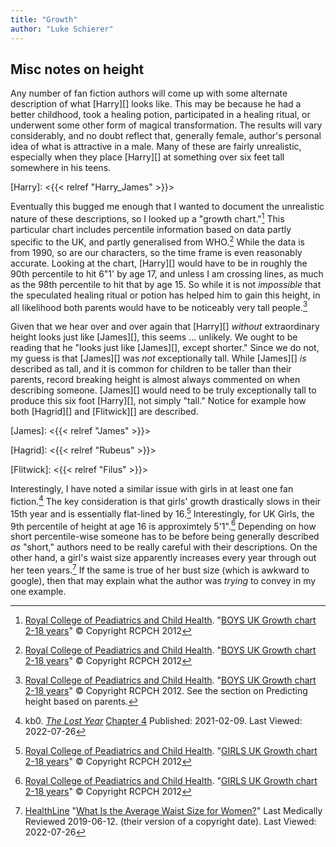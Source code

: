 ```yaml
---
title: "Growth"
author: "Luke Schierer"
---
```


## Misc notes on height

Any number of fan fiction authors will come up with some alternate description
of what [Harry][] looks like.  This may be because he had a better childhood,
took a healing potion, participated in a healing ritual, or underwent some
other form of magical transformation.  The results will vary considerably, and
no doubt reflect that, generally female, author's personal idea of what is
attractive in a male.  Many of these are fairly unrealistic, especially when
they place [Harry][] at something over six feet tall somewhere in his teens.  

[Harry]: <{{< relref "Harry_James" >}}>

Eventually this bugged me enough that I wanted to document the unrealistic
nature of these descriptions, so I looked up a "growth chart."[^220622-1] This
particular chart includes percentile information based on data partly specific
to the UK, and partly generalised from WHO.[^220622-2]  While the data is from
1990, so are our characters, so the time frame is even reasonably accurate.
Looking at the chart, [Harry][] would have to be in roughly the 90th percentile
to hit 6"1' by age 17, and unless I am crossing lines, as much as the 98th
percentile to hit that by age 15.  So while it is not *impossible* that the
speculated healing ritual or potion has helped him to gain this height, in all
likelihood both parents would have to be noticeably very tall people.[^220622-3]

Given that we hear over and over again that [Harry][] *without* extraordinary height
looks just like [James][], this seems … unlikely.  We ought to be reading that he
"looks just like [James][], except shorter."  Since we do not, my guess is that
[James][] was *not* exceptionally tall.  While [James][] *is* described as
tall, and it is common for children to be taller than their parents, record
breaking height is almost always commented on when describing someone.
[James][] would need to be truly exceptionally tall to produce this six foot
[Harry][], not simply "tall."  Notice for example how both [Hagrid][] and
[Flitwick][] are described.

[James]: <{{< relref "James" >}}>

[Hagrid]: <{{< relref "Rubeus" >}}>

[Flitwick]: <{{< relref "Filus" >}}>

Interestingly, I have noted a similar issue with girls in at least one fan
fiction.[^220726-8] The key consideration is that girls' growth drastically
slows in their 15th year and is essentially flat-lined by 16.[^220726-9]
Interestingly, for UK Girls, the 9th percentile of height at age 16 is
approximtely 5'1".[^220726-10]  Depending on how short percentile-wise someone
has to be before being generally described *as* "short," authors need to be
really careful with their descriptions.  On the other hand, a girl's waist size
apparently increases every year through out her teen years.[^220726-11]  If the
same is true of her bust size (which is awkward to google), then that may
explain what the author was *trying* to convey in my one example.

[^220726-11]: [HealthLine](https://www.healthline.com/)
    "[What Is the Average Waist Size for Women?](https://www.healthline.com/health/average-waist-size-for-women)"
    Last Medically Reviewed 2019-06-12. (their version of a copyright date). Last Viewed: 2022-07-26

[^220726-8]: kb0. _[The Lost Year](https://www.fanfiction.net/s/13815274)_
    [Chapter 4](https://www.fanfiction.net/s/13815274/4/The-Lost-Year)
    Published: 2021-02-09. Last Viewed: 2022-07-26

[^220726-10]: [Royal College of Peadiatrics and Child Health](https://www.rcpch.ac.uk/).
    "[GIRLS UK Growth chart 2-18 years](https://www.rcpch.ac.uk/sites/default/files/Girls_2-18_years_growth_chart.pdf)"
    © Copyright RCPCH 2012

[^220726-9]: [Royal College of Peadiatrics and Child Health](https://www.rcpch.ac.uk/).
    "[GIRLS UK Growth chart 2-18 years](https://www.rcpch.ac.uk/sites/default/files/Girls_2-18_years_growth_chart.pdf)"
    © Copyright RCPCH 2012

[^220622-1]: [Royal College of Peadiatrics and Child Health](https://www.rcpch.ac.uk/).
    "[BOYS UK Growth chart 2-18 years](https://www.rcpch.ac.uk/sites/default/files/Boys_2-18_years_growth_chart.pdf)"
    © Copyright RCPCH 2012

[^220622-2]: [Royal College of Peadiatrics and Child Health](https://www.rcpch.ac.uk/).
    "[BOYS UK Growth chart 2-18 years](https://www.rcpch.ac.uk/sites/default/files/Boys_2-18_years_growth_chart.pdf)"
    © Copyright RCPCH 2012

[^220622-3]: [Royal College of Peadiatrics and Child Health](https://www.rcpch.ac.uk/).
    "[BOYS UK Growth chart 2-18 years](https://www.rcpch.ac.uk/sites/default/files/Boys_2-18_years_growth_chart.pdf)"
    © Copyright RCPCH 2012.  See the section on Predicting height based on
    parents.

